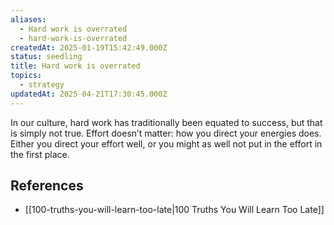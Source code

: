 ```yaml
---
aliases:
  - Hard work is overrated
  - hard-work-is-overrated
createdAt: 2025-01-19T15:42:49.000Z
status: seedling
title: Hard work is overrated
topics:
  - strategy
updatedAt: 2025-04-21T17:30:45.000Z
---
```

In our culture, hard work has traditionally been equated to success, but that is simply not true. Effort doesn’t matter: how you direct your energies does. Either you direct your effort well, or you might as well not put in the effort in the first place.

## References

- [[100-truths-you-will-learn-too-late|100 Truths You Will Learn Too Late]]
